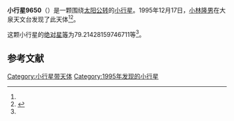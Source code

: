 {{Infobox planet
| bgcolour = #FFFFC0
| name = 9650
| symbol = 
| image = 
| caption = 
| discovery = yes
| discovery_ref = 
| discoverer = [[小林隆男|小林隆男]]
| discovery_site = [[大泉天文台|大泉天文台]] 
| discovered = 1995年12月17日
| designations = yes
| mp_name = 
| named_after = 
| alt_names = 1995 YG/ 1984 SN1 / 1991 RO26
| mp_category = [[主带小行星|主带小行星]]
| orbit_ref = <ref name="a">[http://ssd.jpl.nasa.gov/sbdb.cgi?sstr=9650 9650] {{Wayback|url=http://ssd.jpl.nasa.gov/sbdb.cgi?sstr=9650 |date=20210723162324 }}，小行星數據庫瀏覽器（JPL Small-Body Database Browser）－[[美国国家航空航天局|美国国家航空航天局]]喷气推进实验室</ref>
| epoch = 2456400.5 (2013年4月18日更新)
| aphelion = {{convert|2.684440977293959|AU|km|3|abbr=on|lk=out}}
| perihelion = {{convert|1.897931732512786|AU|km|3|abbr=on}}
| semimajor = {{convert|2.291186354903372|AU|km|3|abbr=on}}
| eccentricity = 0.171637991
| period = 1266.744561 [[日|日]]<br />3.47[[儒略年|儒略年]]
| avg_speed = 
| inclination = 2.52925278441852
| asc_node = 212.205847682299
| mean_anomaly = 
| arg_peri = 79.21428159746711
| satellites = 
| physical_characteristics = yes
| dimensions = 
| mass = 
| density = 
| surface_grav = 
| escape_velocity = 
| sidereal_day = 
| axial_tilt = 
| pole_ecliptic_lat = 
| pole_ecliptic_lon = 
| albedo = 
| temperatures= 
| temp_name1 = 
| mean_temp_1 = 
| max_temp_1 = 
| temp_name2 = 
| max_temp_2 = 
| spectral_type = 
| abs_magnitude = 79.21428159746711
}}

'''小行星9650'''（{{lang-en|9650}}）是一颗围绕[[太阳|太阳]][[公转|公转]]的[[小行星|小行星]]。1995年12月17日，[[小林隆男|小林隆男]]在大泉天文台发现了此天体<ref name="a" /><ref>{{cite news|title=小行星列表|url=http://cfa-www.harvard.edu/iau/lists/NumberedMPs.txt|accessdate=2013-07-08|newspaper=哈佛大学|archive-date=2008-05-17|archive-url=https://web.archive.org/web/20080517010638/http://cfa-www.harvard.edu/iau/lists/NumberedMPs.txt|dead-url=no}}</ref>。

这颗小行星的[[绝对星等|绝对星等]]为79.21428159746711等<ref name="a" />。

==参考文献==
{{reflist}}
{{Minor Planet Number|[[小行星9649|小行星9649]]|[[小行星9651|小行星9651]]}}

{{小天体}}

[[Category:小行星带天体|Category:小行星带天体]]
[[Category:1995年发现的小行星|Category:1995年发现的小行星]]

{{asteroid-stub}}
